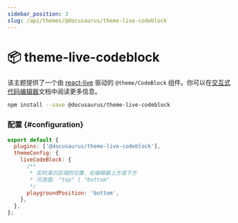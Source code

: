```yaml
---
sidebar_position: 3
slug: /api/themes/@docusaurus/theme-live-codeblock
---
```


# 📦 theme-live-codeblock

该主题提供了一个由 [react-live](https://commerce.nearform.com/open-source/react-live/) 驱动的 `@theme/CodeBlock` 组件。你可以在[交互式代码编辑器](../../guides/markdown-features/markdown-features-code-blocks.mdx#interactive-code-editor)文档中阅读更多信息。

```bash npm2yarn
npm install --save @docusaurus/theme-live-codeblock
```

### 配置 {#configuration}

```js title="docusaurus.config.js"
export default {
  plugins: ['@docusaurus/theme-live-codeblock'],
  themeConfig: {
    liveCodeBlock: {
      /**
       * 实时演示区域的位置，在编辑器上方或下方
       * 可选值: "top" | "bottom"
       */
      playgroundPosition: 'bottom',
    },
  },
};
```
